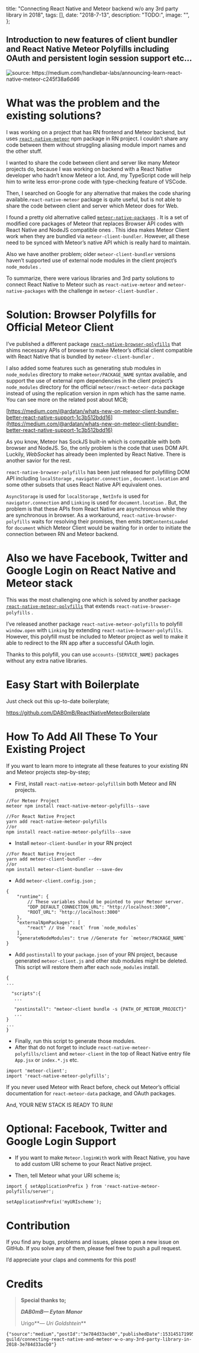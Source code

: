 

  title: "Connecting React Native and Meteor backend w/o any 3rd party library in 2018",
  tags: [],
  date: "2018-7-13",
  description: "TODO:",
  image: "",
};
      
  

## **Introduction to new features of client bundler and React Native Meteor Polyfills including OAuth and persistent login session support etc…**


![](https://github.com/the-guild-org/oneblog/blob/master/img/704/0*Y7GAmHPY1F4BT41j?raw=true "source: https://medium.com/handlebar-labs/announcing-learn-react-native-meteor-c245f38a6d46")

# What was the problem and the existing solutions?

I was working on a project that has RN frontend and Meteor backend, but uses [`react-native-meteor`](https://github.com/inProgress-team/react-native-meteor) npm package in RN project. I couldn’t share any code between them without struggling aliasing module import names and the other stuff.


I wanted to share the code between client and server like many Meteor projects do, because I was working on backend with a React Native developer who hadn’t know Meteor a lot. And, my TypeScript code will help him to write less error-prone code with type-checking feature of VSCode.

Then, I searched on Google for any alternative that makes the code sharing available.`react-native-meteor` package is quite useful, but is not able to share the code between client and server which Meteor does for Web.


I found a pretty old alternative called [`meteor-native-packages`](https://github.com/Urigo/meteor-native-packages) . It is a set of modified core packages of Meteor that replaces Browser API codes with React Native and NodeJS compatible ones . This idea makes Meteor Client work when they are bundled via `meteor-client-bundler`. However, all these need to be synced with Meteor’s native API which is really hard to maintain.


Also we have another problem; older `meteor-client-bundler` versions haven’t supported use of external node modules in the client project’s `node_modules` .


To summarize, there were various libraries and 3rd party solutions to connect React Native to Meteor such as `react-native-meteor` and `meteor-native-packages` with the challenge in `meteor-client-bundler` .


# Solution: Browser Polyfills for Official Meteor Client

I’ve published a different package [`react-native-browser-polyfills`](https://github.com/ardatan/react-native-browser-polyfills) that shims necessary APIs of browser to make Meteor’s official client compatible with React Native that is bundled by `meteor-client-bundler` .


I also added some features such as generating stub modules in `node_modules` directory to make `meteor/PACKAGE_NAME` syntax available, and support the use of external npm dependencies in the client project’s `node_modules` directory for the official `meteor/react-meteor-data` package instead of using the replication version in npm which has the same name. You can see more on the related post about MCB;


[https://medium.com/@​ardatan/whats-new-on-meteor-client-bundler-better-react-native-support-1c3b512bdd16](https://medium.com/@ardatan/whats-new-on-meteor-client-bundler-better-react-native-support-1c3b512bdd16)


As you know, Meteor has SockJS built-in which is compatible with both browser and NodeJS. So, the only problem is the code that uses DOM API. Luckily, _WebSocket_ has already been implented by React Native. There is another savior for the rest.


`react-native-browser-polyfills` has been just released for polyfilling DOM API including `localStorage` , `navigator.connection` , `document.location` and some other subsets that uses React Native API equivalent ones.


`AsyncStorage` is used for `localStorage` , `NetInfo` is used for `navigator.connection` and `Linking` is used for `document.location` . But, the problem is that these APIs from React Native are asynchronous while they are synchronous in browser. As a workaround, `react-native-browser-polyfills` waits for resolving their promises, then emits `DOMContentsLoaded` for `document` which Meteor Client would be waiting for in order to initiate the connection between RN and Meteor backend.


# Also we have Facebook, Twitter and Google Login on React Native and Meteor stack

This was the most challenging one which is solved by another package [`react-native-meteor-polyfills`](https://github.com/ardatan/react-native-meteor-polyfills) that extends `react-native-browser-polyfills` .


I’ve released another package `react-native-meteor-polyfills` to polyfill `window.open` with `Linking` by extending `react-native-browser-polyfills`. However, this polyfill must be included to Meteor project as well to make it able to redirect to the RN app after a successful OAuth login.


Thanks to this polyfill, you can use `accounts-{SERVICE_NAME}` packages without any extra native libraries.


# Easy Start with Boilerplate

Just check out this up-to-date boilerplate;

<https://github.com/DAB0mB/ReactNativeMeteorBoilerplate>


# How To Add All These To Your Existing Project

If you want to learn more to integrate all these features to your existing RN and Meteor projects step-by-step;

-   First, install `react-native-meteor-polyfills`in both Meteor and RN projects.


```
//For Meteor Project
meteor npm install react-native-meteor-polyfills--save
```

```
//For React Native Project
yarn add react-native-meteor-polyfills
//or
npm install react-native-meteor-polyfills--save
```

-   Install `meteor-client-bundler` in your RN project


```
//For React Native Project
yarn add meteor-client-bundler --dev
//or
npm install meteor-client-bundler --save-dev
```

-   Add `meteor-client.config.json` ;


```
{
    "runtime": {
        // These variables should be pointed to your Meteor server.
        "DDP_DEFAULT_CONNECTION_URL": "http://localhost:3000",
        "ROOT_URL": "http://localhost:3000"
    },
    "externalNpmPackages": [
        "react" // Use `react` from `node_modules`
    ],
    "generateNodeModules": true //Generate for `meteor/PACKAGE_NAME`
}
```

-   Add `postinstall` to your `package.json` of your RN project, because generated `meteor-client.js` and other stub modules might be deleted. This script will restore them after each `node_modules` install.


```
{
...
```

```
  "scripts":{
   ...
```

```
   "postinstall": "meteor-client bundle -s {PATH_OF_METEOR_PROJECT}"
   ...
}
...
}
```

-   Finally, run this script to generate those modules.
-   After that do not forget to include `react-native-meteor-polyfills/client` and `meteor-client` in the top of React Native entry file `App.jsx` or `index.*.js` etc.


```
import 'meteor-client';
import 'react-native-meteor-polyfills';
```

If you never used Meteor with React before, check out Meteor’s official documentation for `react-meteor-data` package, and OAuth packages.


And, YOUR NEW STACK IS READY TO RUN!

# Optional: Facebook, Twitter and Google Login Support

-   If you want to make `Meteor.loginWith` work with React Native, you have to add custom URI scheme to your React Native project.

-   Then, tell Meteor what your URI scheme is;

```
import { setApplicationPrefix } from 'react-native-meteor-polyfills/server';
```

```
setApplicationPrefix('myURIscheme');
```

# Contribution

If you find any bugs, problems and issues, please open a new issue on GitHub. If you solve any of them, please feel free to push a pull request.

I’d appreciate your claps and comments for this post!

# Credits

> **Special thanks to;**
>
>
> **_DAB0mB— Eytan Manor_**
>
>
> Urigo**_— Uri Goldshtein_**
>


```backmatter
{"source":"medium","postId":"3e784d33acb0","publishedDate":1531451719951,"url":"https://medium.com/the-guild/connecting-react-native-and-meteor-w-o-any-3rd-party-library-in-2018-3e784d33acb0"}
```
